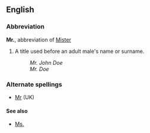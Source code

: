 ==English==
===Abbreviation===
'''Mr.''', abbreviation of [[Mister]]
# A title used before an adult male's name or surname.
#:''Mr. John Doe''
#:''Mr. Doe''

===Alternate spellings===
*[[Mr]] (UK)

====See also====
*[[Ms.]]